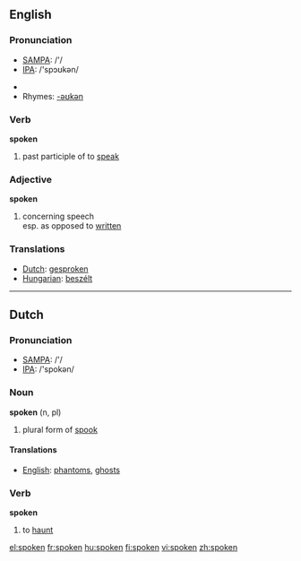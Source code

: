 ==English==

{{rank|religion|dress|degree|917|spoken|stop|moral|mighty}}

=== Pronunciation ===
*[[w:SAMPA|SAMPA]]: /'/
*[[w:IPA|IPA]]: /'spɔʊkən/

*{{audio|en-us-spoken.ogg|Audio (US)}}
*Rhymes: [[Rhymes:English:-əʊkən|-əʊkən]]

=== Verb ===

'''spoken'''

# past participle of to [[speak]]

=== Adjective ===

'''spoken'''

# concerning speech<br>esp. as opposed to [[written]]

=== Translations ===
*[[Dutch]]: [[gesproken]]
*[[Hungarian]]: [[beszélt]]
----

==Dutch==
=== Pronunciation ===
*[[w:SAMPA|SAMPA]]: /'/
*[[w:IPA|IPA]]: /'spokən/

=== Noun ===
'''spoken''' (n, pl)

# plural form of [[spook]]

==== Translations ====
*[[English]]: [[phantom]]s, [[ghost]]s

=== Verb ===
'''spoken'''

# to [[haunt]]

[[el:spoken]]
[[fr:spoken]]
[[hu:spoken]]
[[fi:spoken]]
[[vi:spoken]]
[[zh:spoken]]